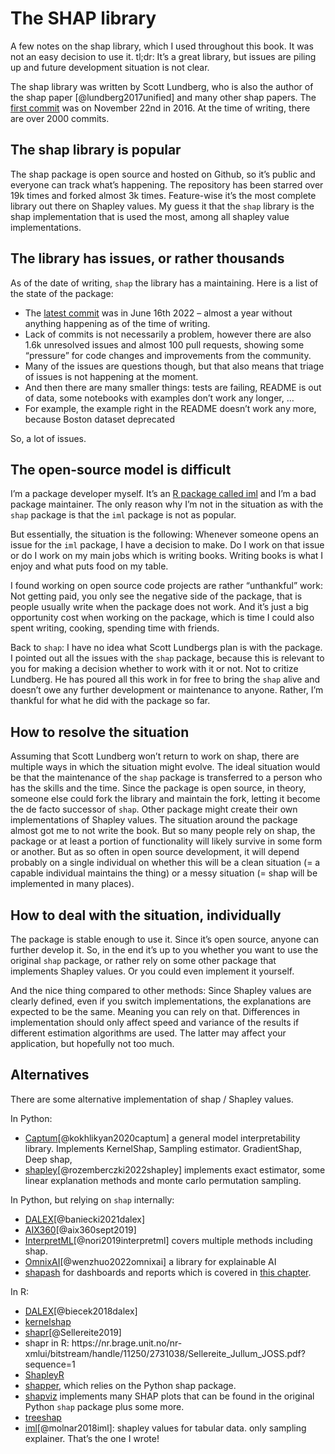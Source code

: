 # The SHAP library

A few notes on the shap library, which I used throughout this book.
It was not an easy decision to use it.
tl;dr: It's a great library, but issues are piling up and future development situation is not clear.

The shap library was written by Scott Lundberg, who is also the author of the shap paper [@lundberg2017unified] and many other shap papers.
The [first commit](https://github.com/slundberg/shap/tree/7673c7d0e147c1f9d3942b32ca2c0ba93fd37875) was on November 22nd in 2016.
At the time of writing, there are over 2000 commits.

## The shap library is popular

The shap package is open source and hosted on Github, so it's public and everyone can track what's happening.
The repository has been starred over 19k times and forked almost 3k times.
Feature-wise it's the most complete library out there on Shapley values.
My guess it that the `shap` library is the shap implementation that is used the most, among all shapley value implementations.


## The library has issues, or rather thousands

As of the date of writing, `shap` the library has a maintaining.
Here is a list of the state of the package:

- The [latest commit](https://github.com/slundberg/shap/commit/45b85c1837283fdaeed7440ec6365a886af4a333) was in June 16th 2022 -- almost a year without anything happening as of the time of writing.
- Lack of commits is not necessarily a problem, however there are also 1.6k unresolved issues and almost 100 pull requests, showing some "pressure" for code changes and improvements from the community.
- Many of the issues are questions though, but that also means that triage of issues is not happening at the moment.
- And then there are many smaller things: tests are failing, README is out of data, some notebooks with examples don't work any longer, ...
- For example, the example right in the README doesn't work any more, because Boston dataset deprecated

So, a lot of issues.

## The open-source model is difficult

I'm a package developer myself.
It's an [R package called iml](https://github.com/christophM/iml) and I'm a bad package maintainer.
The only reason why I'm not in the situation as with the `shap` package is that the `iml` package is not as popular.

But essentially, the situation is the following:
Whenever someone opens an issue for the `iml` package, I have a decision to make.
Do I work on that issue or do I work on my main jobs which is writing books.
Writing books is what I enjoy and what puts food on my table.

I found working on open source code projects are rather "unthankful" work:
Not getting paid, you only see the negative side of the package, that is people usually write when the package does not work.
And it's just a big opportunity cost when working on the package, which is time I could also spent writing, cooking, spending time with friends.

Back to `shap`:
I have no idea what Scott Lundbergs plan is with the package.
I pointed out all the issues with the `shap` package, because this is relevant to you for making a decision whether to work with it or not.
Not to critize Lundberg.
He has poured all this work in for free to bring the `shap` alive and doesn't owe any further development or maintenance to anyone.
Rather, I'm thankful for what he did with the package so far.

## How to resolve the situation

Assuming that Scott Lundberg won't return to work on shap, there are multiple ways in which the situation might evolve.
The ideal situation would be that the maintenance of the `shap` package is transferred to a person who has the skills and the time.
Since the package is open source, in theory, someone else could fork the library and maintain the fork, letting it become the de facto successor of `shap`.
Other package might create their own implementations of Shapley values.
The situation around the package almost got me to not write the book.
But so many people rely on shap, the package or at least a portion of functionality will likely survive in some form or another.
But as so often in open source development, it will depend probably on a single individual on whether this will be a clean situation (= a capable individual maintains the thing) or a messy situation (= shap will be implemented in many places). 

## How to deal with the situation, individually 

The package is stable enough to use it.
Since it's open source, anyone can further develop it.
So, in the end it's up to you whether you want to use the original `shap` package, or rather rely on some other package that implements Shapley values.
Or you could even implement it yourself. 

And the nice thing compared to other methods:
Since Shapley values are clearly defined, even if you switch implementations, the explanations are expected to be the same.
Meaning you can rely on that.
Differences in implementation should only affect speed and variance of the results if different estimation algorithms are used.
The latter may affect your application, but hopefully not too much.

## Alternatives

There are some alternative implementation of shap / Shapley values.

In Python:

- [Captum](https://github.com/pytorch/captum)[@kokhlikyan2020captum] a general model interpretability library. Implements KernelShap, Sampling estimator. GradientShap, Deep shap, 
- [shapley](https://github.com/benedekrozemberczki/shapley)[@rozemberczki2022shapley] implements exact estimator, some linear explanation methods and monte carlo permutation sampling.

In Python, but relying on `shap` internally:

- [DALEX](https://github.com/ModelOriented/DALEX)[@baniecki2021dalex]
- [AIX360](https://github.com/Trusted-AI/AIX360)[@aix360sept2019]
- [InterpretML](https://github.com/interpretml/interpret/)[@nori2019interpretml] covers multiple methods including shap.
- [OmnixAI](https://github.com/salesforce/OmniXAI)[@wenzhuo2022omnixai] a library for explainable AI
* [shapash](https://github.com/MAIF/shapash) for dashboards and reports which is covered in [this chapter](#dashboard).


In R:

- [DALEX](https://github.com/ModelOriented/DALEX)[@biecek2018dalex]
- [kernelshap](https://github.com/ModelOriented/kernelshap)
- [shapr](https://github.com/NorskRegnesentral/shapr)[@Sellereite2019]
- shapr in R: https://nr.brage.unit.no/nr-xmlui/bitstream/handle/11250/2731038/Sellereite_Jullum_JOSS.pdf?sequence=1
- [ShapleyR](https://github.com/redichh/ShapleyR)
- [shapper](https://github.com/ModelOriented/shapper), which relies on the Python shap package.
- [shapviz](https://github.com/ModelOriented/shapviz) implements many SHAP plots that can be found in the original Python `shap` package plus some more. 
- [treeshap](https://github.com/ModelOriented/treeshap)
- [iml](https://github.com/christophM/iml)[@molnar2018iml]: shapley values for tabular data. only sampling explainer. That's the one I wrote!



